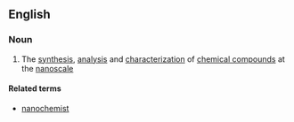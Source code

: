 ==English==

===Noun===
{{wikipedia}}
{{en-noun|-}}

#{{chemistry}} The [[synthesis]], [[analysis]] and [[characterization]] of [[chemical compound]]s at the [[nanoscale]]

====Related terms====
*[[nanochemist]]